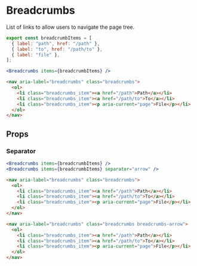 ---
---



# Breadcrumbs

List of links to allow users to navigate the page tree.

<DocLinks
  figma="https://www.figma.com/design/bEeQ97jqZFWepD0x4oU5k7/Pallote?node-id=2789-3137&t=ZYFabUeMuvoaOdby-11"
  storybook="https://react.pallote.com/?path=/docs/components-breadcrumbs--docs"
/>

<div class="docs_block">
  <Breadcrumbs items={breadcrumbItems} />
</div>

<Tabs groupId="package" queryString>
  <TabItem value="react" label="React">

```jsx
export const breadcrumbItems = [
  { label: "path", href: "/path" },
  { label: "to", href: "/path/to" },
  { label: "file" },
];

<Breadcrumbs items={breadcrumbItems} />
```
  </TabItem>
  <TabItem value="css" label="CSS">

```html
<nav aria-label="breadcrumbs" class="breadcrumbs">
  <ol>
    <li class="breadcrumbs_item"><a href="/path">Path</a></li>
    <li class="breadcrumbs_item"><a href="/path/to">To</a></li>
    <li class="breadcrumbs_item"><p aria-current="page">File</p></li>
  </ol>
</nav>
```
  </TabItem>
</Tabs>

## Props

### Separator

<div class="docs_block docs_block-portrait" style={{gap: '1rem'}}>

  <Breadcrumbs items={breadcrumbItems} />
  <Breadcrumbs items={breadcrumbItems} separator="arrow" />
</div>

<Tabs groupId="package" queryString>
   <TabItem value="react" label="React">
  
```jsx
<Breadcrumbs items={breadcrumbItems} />
<Breadcrumbs items={breadcrumbItems} separator="arrow" />
```
  </TabItem>
  <TabItem value="css" label="CSS">

```html
<nav aria-label="breadcrumbs" class="breadcrumbs">
  <ol>
    <li class="breadcrumbs_item"><a href="/path">Path</a></li>
    <li class="breadcrumbs_item"><a href="/path/to">To</a></li>
    <li class="breadcrumbs_item"><p aria-current="page">File</p></li>
  </ol>
</nav>

<nav aria-label="breadcrumbs" class="breadcrumbs breadcrumbs-arrow">
  <ol>
    <li class="breadcrumbs_item"><a href="/path">Path</a></li>
    <li class="breadcrumbs_item"><a href="/path/to">To</a></li>
    <li class="breadcrumbs_item"><p aria-current="page">File</p></li>
  </ol>
</nav>
```
  </TabItem>
</Tabs>
